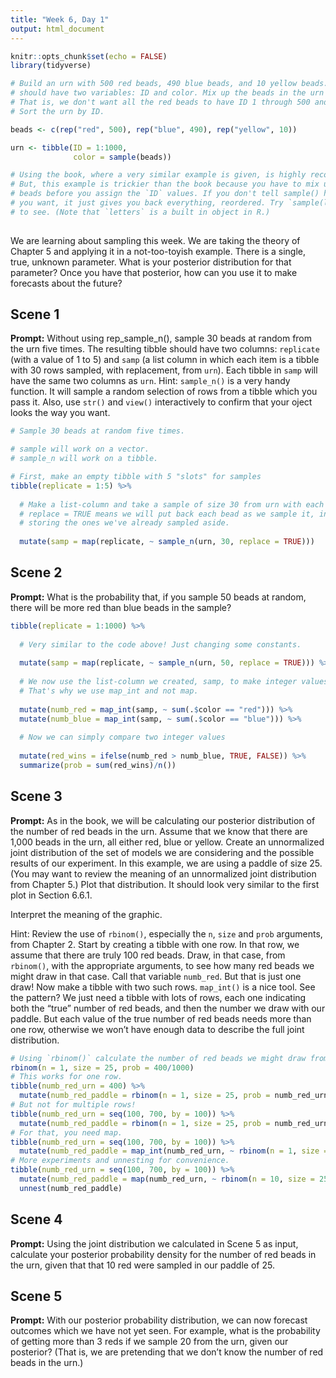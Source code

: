 ```yaml
---
title: "Week 6, Day 1"
output: html_document
---
```


```r
knitr::opts_chunk$set(echo = FALSE)
library(tidyverse)

# Build an urn with 500 red beads, 490 blue beads, and 10 yellow beads. The urn
# should have two variables: ID and color. Mix up the beads in the urn randomly.
# That is, we don't want all the red beads to have ID 1 through 500 and so on.
# Sort the urn by ID.

beads <- c(rep("red", 500), rep("blue", 490), rep("yellow", 10))

urn <- tibble(ID = 1:1000,
              color = sample(beads))

# Using the book, where a very similar example is given, is highly recommended.
# But, this example is trickier than the book because you have to mix up the
# beads before you assign the `ID` values. If you don't tell sample() how many
# you want, it just gives you back everything, reordered. Try `sample(letters)`
# to see. (Note that `letters` is a built in object in R.)
              
```

We are learning about sampling this week. We are taking the theory of Chapter 5 and applying it in a not-too-toyish example. There is a single, true, unknown parameter. What is your posterior distribution for that parameter? Once you have that posterior, how can you use it to make forecasts about the future? 


## Scene 1

**Prompt:** Without using rep_sample_n(), sample 30 beads at random from the urn five times. The resulting tibble should have two columns: `replicate` (with a value of 1 to 5) and `samp` (a list column in which each item is a tibble with 30 rows sampled, with replacement, from `urn`). Each tibble in `samp` will have the same two columns as `urn`. Hint: `sample_n()` is a very handy function. It will sample a random selection of rows from a tibble which you pass it. Also, use `str()` and `view()` interactively to confirm that your oject looks the way you want.

```r

# Sample 30 beads at random five times.

# sample will work on a vector.
# sample_n will work on a tibble.

# First, make an empty tibble with 5 "slots" for samples
tibble(replicate = 1:5) %>% 
  
  # Make a list-column and take a sample of size 30 from urn with each of those.
  # replace = TRUE means we will put back each bead as we sample it, instead of 
  # storing the ones we've already sampled aside.
  
  mutate(samp = map(replicate, ~ sample_n(urn, 30, replace = TRUE)))
```


## Scene 2

**Prompt:** What is the probability that, if you sample 50 beads at random, there will be more red than blue beads in the sample?

```r

tibble(replicate = 1:1000) %>% 
  
  # Very similar to the code above! Just changing some constants.
  
  mutate(samp = map(replicate, ~ sample_n(urn, 50, replace = TRUE))) %>% 
  
  # We now use the list-column we created, samp, to make integer values.
  # That's why we use map_int and not map.
  
  mutate(numb_red = map_int(samp, ~ sum(.$color == "red"))) %>% 
  mutate(numb_blue = map_int(samp, ~ sum(.$color == "blue"))) %>% 
  
  # Now we can simply compare two integer values
  
  mutate(red_wins = ifelse(numb_red > numb_blue, TRUE, FALSE)) %>% 
  summarize(prob = sum(red_wins)/n())
```


## Scene 3

**Prompt:** As in the book, we will be calculating our posterior distribution of the number of red beads in the urn. Assume that we know that there are 1,000 beads in the urn, all either red, blue or yellow. Create an unnormalized joint distribution of the set of models we are considering and the possible results of our experiment. In this example, we are using a paddle of size 25. (You may want to review the meaning of an unnormalized joint distribution from Chapter 5.) Plot that distribution. It should look very similar to the first plot in Section 6.6.1.

Interpret the meaning of the graphic.

Hint: Review the use of `rbinom()`, especially the `n`, `size` and `prob` arguments, from Chapter 2. Start by creating a tibble with one row. In that row, we assume that there are truly 100 red beads. Draw, in that case, from `rbinom()`, with the appropriate arguments, to see how many red beads we might draw in that case. Call that variable `numb_red`. But that is just one draw! Now make a tibble with two such rows. `map_int()` is a nice tool. See the pattern? We just need a tibble with lots of rows, each one indicating both the "true" number of red beads, and then the number we draw with our paddle. But each value of the true number of red beads needs more than one row, otherwise we won't have enough data to describe the full joint distribution.

```r

# Using `rbinom()` calculate the number of red beads we might draw from the urn with a paddle of size 25. Hint: `n` is 1 in this case. What does it mean if we set `n` equal to 10?
rbinom(n = 1, size = 25, prob = 400/1000)
# This works for one row.
tibble(numb_red_urn = 400) %>% 
  mutate(numb_red_paddle = rbinom(n = 1, size = 25, prob = numb_red_urn/1000))
# But not for multiple rows! 
tibble(numb_red_urn = seq(100, 700, by = 100)) %>% 
  mutate(numb_red_paddle = rbinom(n = 1, size = 25, prob = numb_red_urn/1000))
# For that, you need map.
tibble(numb_red_urn = seq(100, 700, by = 100)) %>% 
  mutate(numb_red_paddle = map_int(numb_red_urn, ~ rbinom(n = 1, size = 25, prob = ./1000)))
# More experiments and unnesting for convenience. 
tibble(numb_red_urn = seq(100, 700, by = 100)) %>% 
  mutate(numb_red_paddle = map(numb_red_urn, ~ rbinom(n = 10, size = 25, prob = ./1000))) %>% 
  unnest(numb_red_paddle)
```

## Scene 4

**Prompt:** Using the joint distribution we calculated in Scene 5 as input, calculate your posterior probability density for the number of red beads in the urn, given that that 10 red were sampled in our paddle of 25.



## Scene 5

**Prompt:** With our posterior probability distribution, we can now forecast outcomes which we have not yet seen. For example, what is the probability of getting more than 3 reds if we sample 20 from the urn, given our posterior? (That is, we are pretending that we don't know the number of red beads in the urn.)




